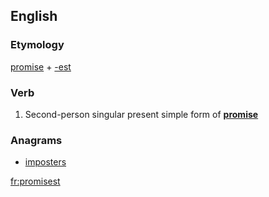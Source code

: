 ==English==

===Etymology===
[[promise]] + [[-est]]

===Verb===
{{en-verb form}}

# {{archaic}} Second-person singular present simple form of '''[[promise]]'''

===Anagrams===
* [[imposters#English|imposters]]

[[fr:promisest]]